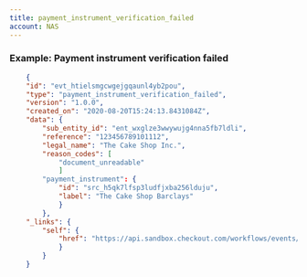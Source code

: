 ```yaml
---
title: payment_instrument_verification_failed
account: NAS
---
```


### Example: Payment instrument verification failed

```json
    {
    "id": "evt_htielsmgcwgejgqaunl4yb2pou",
    "type": "payment_instrument_verification_failed",
    "version": "1.0.0",
    "created_on": "2020-08-20T15:24:13.8431084Z",
    "data": {
        "sub_entity_id": "ent_wxglze3wwywujg4nna5fb7ldli",
        "reference": "123456789101112",
        "legal_name": "The Cake Shop Inc.",
	    "reason_codes": [
		    "document_unreadable"
	        ]
        "payment_instrument": {
            "id": "src_h5qk7lfsp3ludfjxba256lduju",
            "label": "The Cake Shop Barclays"
            }
        },
    "_links": {
        "self": {
            "href": "https://api.sandbox.checkout.com/workflows/events/evt_htielsmgcwgejgqaunl4yb2pou"
            }
        }
    }
```
